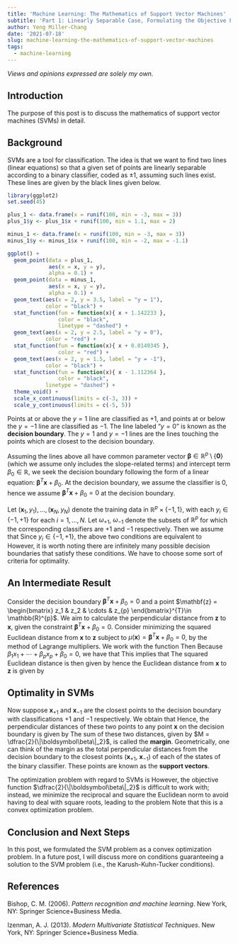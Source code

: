 ```yaml
---
title: 'Machine Learning: The Mathematics of Support Vector Machines'
subtitle: 'Part 1: Linearly Separable Case, Formulating the Objective Function'
author: Yeng Miller-Chang
date: '2021-07-18'
slug: machine-learning-the-mathematics-of-support-vector-machines
tags:
  - machine-learning
---
```


*Views and opinions expressed are solely my own.*

## Introduction

The purpose of this post is to discuss the mathematics of support vector machines (SVMs) in detail. 

## Background

SVMs are a tool for classification. The idea is that we want to find two lines (linear equations) so that a given set of points are linearly separable according to a binary classifier, coded as $\pm 1$, assuming such lines exist. These lines are given by the black lines given below. 

```r
library(ggplot2)
set.seed(45)

plus_1 <- data.frame(x = runif(100, min = -3, max = 3))
plus_1$y <- plus_1$x + runif(100, min = 1.1, max = 2)

minus_1 <- data.frame(x = runif(100, min = -3, max = 3))
minus_1$y <- minus_1$x + runif(100, min = -2, max = -1.1)

ggplot() +
  geom_point(data = plus_1,
             aes(x = x, y = y),
             alpha = 0.1) +
  geom_point(data = minus_1,
             aes(x = x, y = y),
             alpha = 0.1) +
  geom_text(aes(x = 2, y = 3.5, label = "y = 1"),
            color = "black") + 
  stat_function(fun = function(x){ x + 1.142233 }, 
                color = "black",
                linetype = "dashed") +
  geom_text(aes(x = 2, y = 2.5, label = "y = 0"),
            color = "red") + 
  stat_function(fun = function(x){ x + 0.0149345 }, 
                color = "red") +
  geom_text(aes(x = 2, y = 1.5, label = "y = -1"),
            color = "black") + 
  stat_function(fun = function(x){ x - 1.112364 }, 
                color = "black",
            linetype = "dashed") +
  theme_void() + 
  scale_x_continuous(limits = c(-3, 3)) +
  scale_y_continuous(limits = c(-5, 5)) 

```

Points at or above the $y = 1$ line are classified as $+1$, and points at or below the $y = -1$ line are classified as $-1$. The line labeled "$y = 0$" is known as the **decision boundary**. The $y = 1$ and $y = -1$ lines are the lines touching the points which are closest to the decision boundary.  

Assuming the lines above all have common parameter vector $\boldsymbol\beta \in \mathbb{R}^p \setminus \{\mathbf{0}\}$ (which we assume only includes the slope-related terms) and intercept term $\beta_0 \in \mathbb{R}$, we seek the decision boundary following the form of a linear equation: $\boldsymbol\beta^{T}\mathbf{x} + \beta_0$. At the decision boundary, we assume the classifier is $0$, hence we assume $\boldsymbol\beta^{T}\mathbf{x} + \beta_0 = 0$ at the decision boundary. 

Let $(\mathbf{x}_1, y_1), \dots, (\mathbf{x}_N, y_N)$ denote the training data in $\mathbb{R}^{p} \times \{-1, 1\}$, with each $y_i \in \{-1, +1\}$ for each $i = 1, \dots, N$. Let $\omega_{+1}$, $\omega_{-1}$ denote the subsets of $\mathbb{R}^p$ for which the corresponding classifiers are $+1$ and $-1$ respectively. Then we assume that
\begin{align*}
&\boldsymbol\beta^{T}\mathbf{x}_i + \beta_0 \geq 1\text{, }\quad \mathbf{x}_i \in \omega_{+1} \\
&\boldsymbol\beta^{T}\mathbf{x}_i + \beta_0 \leq -1\text{, }\quad \mathbf{x}_i \in \omega_{-1}
\end{align*}
Since $y_i \in \{-1, +1\}$, the above two conditions are equivalent to
\begin{equation*}
y_i(\boldsymbol\beta^{T}\mathbf{x}_i + \beta_0) \geq 1\text{, } \quad\mathbf{x}_i \in \mathbb{R}^{p}\text{.}
\end{equation*}
However, it is worth noting there are infinitely many possible decision boundaries that satisfy these conditions. We have to choose some sort of criteria for optimality.

## An Intermediate Result

Consider the decision boundary $\boldsymbol\beta^{T}\mathbf{x} + \beta_0 = 0$ and a point $\mathbf{z} = \begin{bmatrix}
z_1 & z_2 & \cdots & z_{p}
\end{bmatrix}^{T}\in \mathbb{R}^{p}$. We aim to calculate the perpendicular distance from $\mathbf{z}$ to $\mathbf{x}$, given the constraint $\boldsymbol\beta^{T}\mathbf{x} + \beta_0 = 0$. Consider minimizing the squared Euclidean distance from $\mathbf{x}$ to $\mathbf{z}$ subject to $\mu(\mathbf{x}) = \boldsymbol\beta^{T}\mathbf{x} + \beta_0 = 0$, by the method of Lagrange multipliers. We work with the function
\begin{align*}
L(\mathbf{x}, \lambda) = \sum_{i=1}^{p}(x_i - z_i)^2 + \lambda\left(\beta_1x_1 + \cdots + \beta_px_p + \beta_0\right)\text{.}
\end{align*}
Then
\begin{equation*}
\dfrac{\partial L}{\partial x_i} = 2(x_i - z_i) + \lambda\beta_i = 0 \implies (x_i -z_i)^2 =  \dfrac{\lambda^2\beta_i^2}{4}\text{.}
\end{equation*}
Because $\beta_1x_1 + \cdots + \beta_px_p + \beta_0 = 0$, we have that
\begin{equation*}
\sum_{i=1}^{p}\left(z_i\beta_i-\dfrac{\lambda\beta_i^2}{2}\right) + \beta_0 = \sum_{i=1}^{p}z_i\beta_i-\dfrac{\lambda}{2}\sum_{j=1}^{p}\beta_j^2 + \beta_0  = 0\text{.}
\end{equation*}
This implies that
\begin{equation*}
\lambda = \dfrac{2}{\sum_{j=1}^{p}\beta_j^2}\left(\beta_0 + \sum_{i=1}^{p}z_i\beta_i\right) = \dfrac{2}{\|\boldsymbol\beta\|^2_2}\mu(\mathbf{z}) \implies \dfrac{\lambda^2\beta_i^2}{4} = \dfrac{[\mu(\mathbf{z})]^2\beta_i^2}{\|\boldsymbol\beta\|_2^4}\text{.}
\end{equation*}
The squared Euclidean distance is then given by
\begin{equation*}
\sum_{i=1}^{p}(x_i - z_i)^2 = \dfrac{[\mu(\mathbf{z})]^2}{\|\boldsymbol\beta\|_2^4}\sum_{i=1}^{p}\beta_i^2 = \dfrac{[\mu(\mathbf{z})]^2\|\boldsymbol\beta\|_2^2}{\|\boldsymbol\beta\|_2^4} = \dfrac{[\mu(\mathbf{z})]^2}{\|\boldsymbol\beta\|_2^2}
\end{equation*}
hence the Euclidean distance from $\mathbf{x}$ to $\mathbf{z}$ is given by
\begin{equation*}
\sqrt{\sum_{i=1}^{p}(x_i - z_i)^2} = \dfrac{|\mu(\mathbf{z})|}{\|\boldsymbol\beta\|_2}\text{.}
\end{equation*}

## Optimality in SVMs

Now suppose $\mathbf{x}_{+1}$ and $\mathbf{x}_{-1}$ are the closest points to the decision boundary with classifications $+1$ and $-1$ respectively. We obtain that
\begin{align*}
&\boldsymbol\beta^{T}\mathbf{x}_{+1} + \beta_0 = 1 \\
&\boldsymbol\beta^{T}\mathbf{x}_{-1} + \beta_0 = -1\text{.}
\end{align*}
Hence, the perpendicular distances of these two points to any point $\mathbf{x}$ on the decision boundary is given by
\begin{align*}
&d(\mathbf{x}, \mathbf{x}_{+1}) = \dfrac{\mu(\mathbf{x}_{+1})}{\|\boldsymbol\beta\|_2} = \dfrac{|\boldsymbol\beta^{T}\mathbf{x}_{+1} + \beta_0|}{\|\boldsymbol\beta\|_2} = \dfrac{1}{\|\boldsymbol\beta\|_2} \\
&d(\mathbf{x}, \mathbf{x}_{-1}) = \dfrac{\mu(\mathbf{x}_{-1})}{\|\boldsymbol\beta\|_2} = \dfrac{|\boldsymbol\beta^{T}\mathbf{x}_{-1} + \beta_0|}{\|\boldsymbol\beta\|_2} = \dfrac{1}{\|\boldsymbol\beta\|_2} \text{.}
\end{align*}
The sum of these two distances, given by $M = \dfrac{2}{\|\boldsymbol\beta\|_2}$, is called the **margin**. Geometrically, one can think of the margin as the total perpendicular distances from the decision boundary to the closest points ($\mathbf{x}_{+1}$, $\mathbf{x}_{-1}$) of each of the states of the binary classifier. These points are known as the **support vectors**.

The optimization problem with regard to SVMs is 
\begin{align*}
&\max \dfrac{2}{\|\boldsymbol\beta\|_2}\\
&\text{subject to }y_i(\boldsymbol\beta^{T}\mathbf{x}_i + \beta_0) \geq 1\text{, } i = 1, \dots, n\text{.}
\end{align*}
However, the objective function $\dfrac{2}{\|\boldsymbol\beta\|_2}$ is difficult to work with; instead, we minimize the reciprocal and square the Euclidean norm to avoid having to deal with square roots, leading to the problem
\begin{align*}
&\min \dfrac{\|\boldsymbol\beta\|_2^2}{2}\\
&\text{subject to }y_i(\boldsymbol\beta^{T}\mathbf{x}_i + \beta_0) \geq 1\text{, } i = 1, \dots, n\text{.}
\end{align*}
Note that this is a convex optimization problem.

## Conclusion and Next Steps

In this post, we formulated the SVM problem as a convex optimization problem. In a future post, I will discuss more on conditions guaranteeing a solution to the SVM problem (i.e., the Karush-Kuhn-Tucker conditions).

## References

Bishop, C. M. (2006). *Pattern recognition and machine learning*. New York, NY: Springer Science+Business Media. 

Izenman, A. J. (2013). *Modern Multivariate Statistical Techniques*. New York, NY: Springer Science+Business Media. 